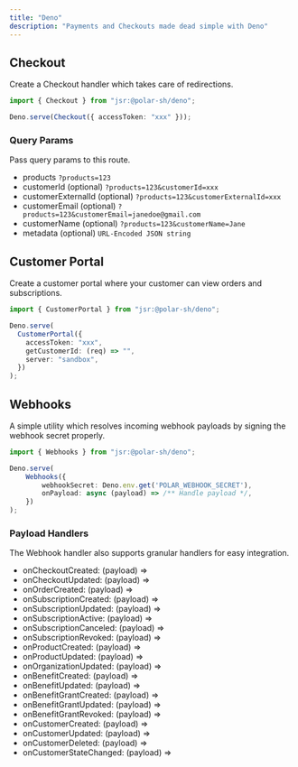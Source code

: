 ```yaml
---
title: "Deno"
description: "Payments and Checkouts made dead simple with Deno"
---
```


## Checkout

Create a Checkout handler which takes care of redirections.

```typescript
import { Checkout } from "jsr:@polar-sh/deno";

Deno.serve(Checkout({ accessToken: "xxx" }));
```

### Query Params

Pass query params to this route.

- products `?products=123`
- customerId (optional) `?products=123&customerId=xxx`
- customerExternalId (optional) `?products=123&customerExternalId=xxx`
- customerEmail (optional) `?products=123&customerEmail=janedoe@gmail.com`
- customerName (optional) `?products=123&customerName=Jane`
- metadata (optional) `URL-Encoded JSON string`

## Customer Portal

Create a customer portal where your customer can view orders and subscriptions.

```typescript
import { CustomerPortal } from "jsr:@polar-sh/deno";

Deno.serve(
  CustomerPortal({
    accessToken: "xxx",
    getCustomerId: (req) => "",
    server: "sandbox",
  })
);
```

## Webhooks

A simple utility which resolves incoming webhook payloads by signing the webhook secret properly.

```typescript
import { Webhooks } from "jsr:@polar-sh/deno";

Deno.serve(
    Webhooks({
        webhookSecret: Deno.env.get('POLAR_WEBHOOK_SECRET'),
        onPayload: async (payload) => /** Handle payload */,
    })
);
```

### Payload Handlers

The Webhook handler also supports granular handlers for easy integration.

- onCheckoutCreated: (payload) =>
- onCheckoutUpdated: (payload) =>
- onOrderCreated: (payload) =>
- onSubscriptionCreated: (payload) =>
- onSubscriptionUpdated: (payload) =>
- onSubscriptionActive: (payload) =>
- onSubscriptionCanceled: (payload) =>
- onSubscriptionRevoked: (payload) =>
- onProductCreated: (payload) =>
- onProductUpdated: (payload) =>
- onOrganizationUpdated: (payload) =>
- onBenefitCreated: (payload) =>
- onBenefitUpdated: (payload) =>
- onBenefitGrantCreated: (payload) =>
- onBenefitGrantUpdated: (payload) =>
- onBenefitGrantRevoked: (payload) =>
- onCustomerCreated: (payload) =>
- onCustomerUpdated: (payload) =>
- onCustomerDeleted: (payload) =>
- onCustomerStateChanged: (payload) =>
